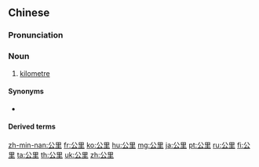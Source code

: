 ==Chinese==
{{zh-forms}}

===Pronunciation===
{{zh-pron
|m=gōnglǐ
|c=gung1 lei5
|h=pfs=kûng-lî
|ma=zh-gōnglǐ.ogg
|mn=kong-lí
|cat=n
}}

===Noun===
{{zh-noun}}

# [[kilometre]]

====Synonyms====
* {{zh-l|千米}}

====Derived terms====
{{zh-der|平方公里}}

{{zh-cat|SI units}}

[[zh-min-nan:公里]]
[[fr:公里]]
[[ko:公里]]
[[hu:公里]]
[[mg:公里]]
[[ja:公里]]
[[pt:公里]]
[[ru:公里]]
[[fi:公里]]
[[ta:公里]]
[[th:公里]]
[[uk:公里]]
[[zh:公里]]